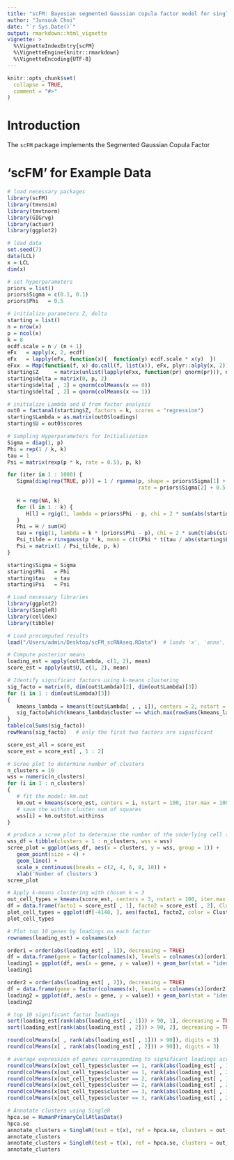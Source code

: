 ```yaml
---
title: "scFM: Bayesian segmented Gaussian copula factor model for single-cell sequencing data"
author: "Junsouk Choi"
date: "`r Sys.Date()`"
output: rmarkdown::html_vignette
vignette: >
  %\VignetteIndexEntry{scFM}
  %\VignetteEngine{knitr::rmarkdown}
  %\VignetteEncoding{UTF-8}
---
```


```r
knitr::opts_chunk$set(
  collapse = TRUE,
  comment = "#>"
)
```


# Introduction
The `scFM` package implements the Segmented Gaussian Copula Factor

# 'scFM' for Example Data

```r
# load necessary packages
library(scFM)
library(tmvnsim)
library(tmvtnorm)
library(GIGrvg)
library(actuar)
library(ggplot2)
```

```r
# load data
set.seed(7)
data(LCL)
x = LCL
dim(x)
```

```r
# set hyperparameters
priors = list()
priors$Sigma = c(0.1, 0.1)
priors$Phi   = 0.5
```

```r
# initialize parameters Z, delta
starting = list()
n = nrow(x)
p = ncol(x)
k = 8
ecdf.scale = n / (n + 1)
eFx   = apply(x, 2, ecdf)
eFx   = lapply(eFx, function(x){  function(y) ecdf.scale * x(y)  })
eFxx  = Map(function(f, x) do.call(f, list(x)), eFx, plyr::alply(x, 2))
starting$Z     = matrix(unlist(lapply(eFxx, function(pr) qnorm(pr))), n, p)
starting$delta = matrix(0, p, 2)
starting$delta[ , 1] = qnorm(colMeans(x == 0))
starting$delta[ , 2] = qnorm(colMeans(x <= 1))
```

```r
# initialize Lambda and U from factor analysis
out0 = factanal(starting$Z, factors = k, scores = "regression")
starting$Lambda = as.matrix(out0$loadings)
starting$U = out0$scores
```

```r
# Sampling Hyperparameters for Initialization
Sigma = diag(1, p)
Phi = rep(1 / k, k)
tau = 1
Psi = matrix(rexp(p * k, rate = 0.5), p, k)

for (iter in 1 : 1000) {
   Sigma[diag(rep(TRUE, p))] = 1 / rgamma(p, shape = priors$Sigma[1] + rep(n / 2, p), 
                                          rate = priors$Sigma[2] + 0.5 * colSums((starting$Z - tcrossprod(starting$U, starting$Lambda))^2))
   
   H = rep(NA, k)
   for (l in 1 : k) {
      H[l] = rgig(1, lambda = priors$Phi - p, chi = 2 * sum(abs(starting$Lambda[ , l])), psi = 1)
   }
   Phi = H / sum(H)
   tau = rgig(1, lambda = k * (priors$Phi - p), chi = 2 * sum(t(abs(starting$Lambda)) / Phi), psi = 1)
   Psi_tilde = rinvgauss(p * k, mean = c(t(Phi * t(tau / abs(starting$Lambda)))))
   Psi = matrix(1 / Psi_tilde, p, k)
}

starting$Sigma = Sigma
starting$Phi   = Phi
starting$tau   = tau
starting$Psi   = Psi
```

```r
# Load necessary libraries
library(ggplot2)
library(SingleR)
library(celldex)
library(tibble)

# Load precomputed results
load("/Users/admin/Desktop/scFM_scRNAseq.RData")  # loads 'x', 'anno', 'out'
```

```r
# Compute posterior means
loading_est = apply(out$Lambda, c(1, 2), mean) 
score_est = apply(out$U, c(1, 2), mean) 
```

```r
# Identify significant factors using k-means clustering
sig_facto = matrix(0, dim(out$Lambda)[2], dim(out$Lambda)[3])
for (i in 1 : dim(out$Lambda)[3])
{
   kmeans_lambda = kmeans(t(out$Lambda[ , , i]), centers = 2, nstart = 10)
   sig_facto[which(kmeans_lambda$cluster == which.max(rowSums(kmeans_lambda$centers^2))), i] = 1
}
table(colSums(sig_facto))
rowMeans(sig_facto)   # only the first two factors are significant

score_est_all = score_est
score_est = score_est[ , 1 : 2]
```

```r
# Scree plot to determine number of clusters
n_clusters = 10
wss = numeric(n_clusters)
for (i in 1 : n_clusters) 
{
   # fit the model: km.out
   km.out = kmeans(score_est, centers = i, nstart = 100, iter.max = 10000)
   # save the within cluster sum of squares
   wss[i] = km.out$tot.withinss
}

# produce a scree plot to determine the number of the underlying cell types
wss_df = tibble(clusters = 1 : n_clusters, wss = wss)
scree_plot = ggplot(wss_df, aes(x = clusters, y = wss, group = 1)) + 
   geom_point(size = 4) + 
   geom_line() +
   scale_x_continuous(breaks = c(2, 4, 6, 8, 10)) +
   xlab('Number of clusters')
scree_plot
```

```r
# Apply k-means clustering with chosen k = 3
out_cell_types = kmeans(score_est, centers = 3, nstart = 100, iter.max = 10000)
df = data.frame(facto1 = score_est[ , 1], facto2 = score_est[ , 2], Cluster = factor(out_cell_types$cluster))
plot_cell_types = ggplot(df[-4148, ], aes(facto1, facto2, color = Cluster)) + geom_point(alpha = 0.3) + labs(x = "Factor 1", y = "Factor 2")
plot_cell_types
```

```r
# Plot top 10 genes by loadings on each factor
rownames(loading_est) = colnames(x)

order1 = order(abs(loading_est[ , 1]), decreasing = TRUE)
df = data.frame(gene = factor(colnames(x), levels = colnames(x)[order1]), value = abs(loading_est[ , 1]))
loading1 = ggplot(df, aes(x = gene, y = value)) + geom_bar(stat = "identity") + scale_x_discrete(guide = guide_axis(n.dodge = 5)) + labs(x = "Genes", y = "Absolute loadings on factor 1")
loading1

order2 = order(abs(loading_est[ , 2]), decreasing = TRUE)
df = data.frame(gene = factor(colnames(x), levels = colnames(x)[order2]), value = abs(loading_est[ , 2]))
loading2 = ggplot(df, aes(x = gene, y = value)) + geom_bar(stat = "identity") + scale_x_discrete(guide = guide_axis(n.dodge = 5)) + labs(x = "Genes", y = "Absolute loadings on factor 2")
loading2

# top 10 significant factor loadings
sort(loading_est[rank(abs(loading_est[ , 1])) > 90, 1], decreasing = TRUE)
sort(loading_est[rank(abs(loading_est[ , 2])) > 90, 2], decreasing = TRUE)

round(colMeans(x[ , rank(abs(loading_est[ , 1])) > 90]), digits = 3)
round(colMeans(x[ , rank(abs(loading_est[ , 2])) > 90]), digits = 3)

# average expression of genes corresponding to significant loadings across different cell subtypes
round(colMeans(x[out_cell_types$cluster == 1, rank(abs(loading_est[ , 1])) > 90]), digits = 3)
round(colMeans(x[out_cell_types$cluster == 1, rank(abs(loading_est[ , 2])) > 90]), digits = 3)
round(colMeans(x[out_cell_types$cluster == 2, rank(abs(loading_est[ , 1])) > 90]), digits = 3)
round(colMeans(x[out_cell_types$cluster == 2, rank(abs(loading_est[ , 2])) > 90]), digits = 3)
round(colMeans(x[out_cell_types$cluster == 3, rank(abs(loading_est[ , 1])) > 90]), digits = 3)
round(colMeans(x[out_cell_types$cluster == 3, rank(abs(loading_est[ , 2])) > 90]), digits = 3)

```

```r
# Annotate clusters using SingleR
hpca.se = HumanPrimaryCellAtlasData()
hpca.se
annotate_clusters = SingleR(test = t(x), ref = hpca.se, clusters = out_cell_types$cluster, labels = hpca.se$label.main)
annotate_clusters
annotate_clusters = SingleR(test = t(x), ref = hpca.se, clusters = out_cell_types$cluster, labels = hpca.se$label.main)
annotate_clusters
```
